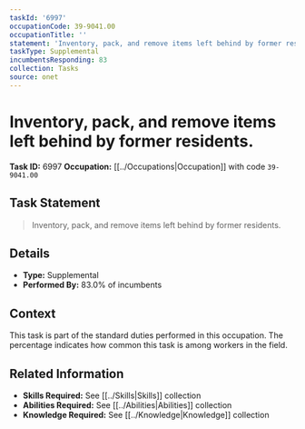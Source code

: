 ```yaml
---
taskId: '6997'
occupationCode: 39-9041.00
occupationTitle: ''
statement: 'Inventory, pack, and remove items left behind by former residents.'
taskType: Supplemental
incumbentsResponding: 83
collection: Tasks
source: onet
---
```

# Inventory, pack, and remove items left behind by former residents.

**Task ID:** 6997
**Occupation:** [[../Occupations|Occupation]] with code `39-9041.00`

## Task Statement

> Inventory, pack, and remove items left behind by former residents.

## Details

- **Type:** Supplemental
- **Performed By:** 83.0% of incumbents

## Context

This task is part of the standard duties performed in this occupation. The percentage indicates how common this task is among workers in the field.

## Related Information

- **Skills Required:** See [[../Skills|Skills]] collection
- **Abilities Required:** See [[../Abilities|Abilities]] collection
- **Knowledge Required:** See [[../Knowledge|Knowledge]] collection
